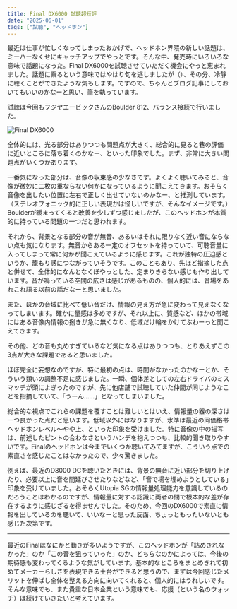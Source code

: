 ```yaml
---
title: Final DX6000 試聴超短評
date: "2025-06-01"
tags: ["試聴", "ヘッドホン"]
---
```


最近は仕事が忙しくなってしまったおかげで、ヘッドホン界隈の新しい話題は、ミーハーなくせにキャッチアップでやっとです。そんな中、発売時にいろいろな意味で話題になった。Final DX6000を試聴させていただく機会にやっと恵まれました。話題に乗るという意味ではやはり旬を逃しましたが（）、その分、冷静に聴くことができたような気もします。ですので、ちゃんとブログ記事にしておいてもいいのかなーと思い、筆を執っています。

試聴は今回もフジヤエービックさんのBoulder 812、バランス接続で行いました。

![Final DX6000](/images/posts/20250601_final_dx6000.webp)

全体的には、光る部分はありつつも問題点が大きく、総合的に見ると巷の評価に近いところに落ち着くのかなー、といった印象でした。まず、非常に大きい問題点がいくつかあります。

一番気になった部分は、音像の収束感の少なさです。よくよく聴いてみると、音像が微妙に二枚の重ならない何かになっているように聞こえてきます。おそらく音像を出したい位置に左右で正しく出せていないのかなー、と推測しています。（ステレオフォニック的に正しい表現かは怪しいですが、そんなイメージです。）Boulderが暖まってくると改善を少しずつ感じましたが、このヘッドホンが本質的に持っている問題の一つだと思われます。

それから、背景となる部分の音が無音、あるいはそれに限りなく近い音にならない点も気になります。無音からある一定のオフセットを持っていて、可聴音量に入ってしまって常に何かが聞こえているように感じます。これが独特の圧迫感というか、籠もり感につながっていそうです。このこともあり、先ほど指摘した点と併せて、全体的になんとなくぼやっとした、定まりきらない感じも作り出しています。音が鳴っている空間の広さは感じがあるものの、個人的には、音場をあれこれ語る以前の話だなーと思いました。

また、ほかの音域に比べて低い音だけ、情報の見え方が急に変わって見えなくなってしまいます。確かに量感は多めですが、それ以上に、質感など、ほかの帯域にはある音像内情報の捌きが急に無くなり、低域だけ輪をかけてぶわーっと聞こえてきます。

その他、どの音も丸めすぎているなど気になる点はありつつも、とりあえずこの3点が大きな課題であると思いました。

<Info>
  ほぼ完全に妄想なのですが、特に最初の点は、時間がなかったのかなーとか、そういう類いの調整不足に感じました。一瞬、個体差としての左右ドライバのミスマッチが頭によぎったのですが、先に他店舗で試聴していた仲間が同じようなことを指摘していて、「うーん……」となってしまいました。
</Info>

総合的な視点でこれらの課題を覆すことは難しいとはいえ、情報量の器の深さは一つ良かった点だと思います。低域以外にはなりますが、水準は最近の同価格帯ヘッドホンレベル〜やや上、といった印象を受けました。特に音像の中の描写は、前述したピントの合わなさというハンデを抱えつつも、比較的聞き取りやすいです。Finalのヘッドホンは今までいくつか聴いてみてますが、こういう点での素直さを感じたことはなかったので、少々驚きました。

例えば、最近のD8000 DCを聴いたときには、背景の無音に近い部分を切り上げたり、必要以上に音を間延びさせたりなどなど、「音で場を埋めようとしている」印象を受けていました。おそらくUtopia SGの情報量処理能力を意識しているのだろうことはわかるのですが、情報量に対する認識に両者の間で根本的な差が存在するように感じざるを得ませんでした。そのため、今回のDX6000で素直に情報を出しているのを聴いて、いいなーと思った反面、ちょっともったいないとも感じた次第です。

---

最近のFinalはなにかと動きが多いようですが、このヘッドホンが「詰めきれなかった」のか「この音を狙っていった」のか、どちらなのかによっては、今後の期待感も変わってくるような気がしています。基本的なところをまとめきれて初めてメーカーらしさを表現できる土台ができると思うので、まずは今回感じたメリットを伸ばし全体を整える方向に向いてくれると、個人的にはうれしいです。そんな意味でも、また貴重な日本企業という意味でも、応援（という名のウォッチ）は続けていきたいと考えています。
